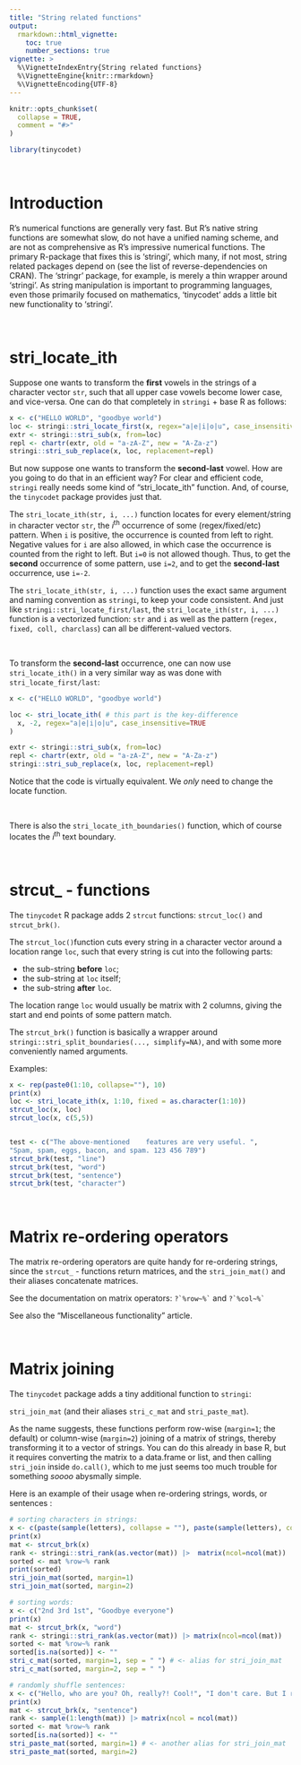 ---
title: "String related functions"
output:
  rmarkdown::html_vignette:
    toc: true
    number_sections: true
vignette: >
  %\VignetteIndexEntry{String related functions}
  %\VignetteEngine{knitr::rmarkdown}
  %\VignetteEncoding{UTF-8}
---

```{r, include = FALSE}
knitr::opts_chunk$set(
  collapse = TRUE,
  comment = "#>"
)
```

```{r setup}
library(tinycodet)
```

&nbsp;

# Introduction

R's numerical functions are generally very fast. But R's native string functions are somewhat slow, do not have a unified naming scheme, and are not as comprehensive as R's impressive numerical functions.
The primary R-package that fixes this is 'stringi', which many, if not most, string related packages depend on (see the list of reverse-dependencies on CRAN).
The 'stringr' package, for example, is merely a thin wrapper around 'stringi'.
As string manipulation is important to programming languages, even those primarily focused on mathematics, 'tinycodet' adds a little bit new functionality to 'stringi'.


&nbsp;

# stri_locate_ith

Suppose one wants to transform the **first** vowels in the strings of a character vector `str`, such that all upper case vowels become lower case, and vice-versa.
One can do that completely in `stringi` + base R as follows:

```{r}

x <- c("HELLO WORLD", "goodbye world")
loc <- stringi::stri_locate_first(x, regex="a|e|i|o|u", case_insensitive=TRUE)
extr <- stringi::stri_sub(x, from=loc)
repl <- chartr(extr, old = "a-zA-Z", new = "A-Za-z")
stringi::stri_sub_replace(x, loc, replacement=repl)
```

But now suppose one wants to transform the **second-last** vowel. How are you going to do that in an efficient way? For clear and efficient code, `stringi` really needs some kind of "stri_locate_ith" function. And, of course, the `tinycodet` package provides just that.

The `stri_locate_ith(str, i, ...)` function locates for every element/string in character vector `str`, the $i^\textrm{th}$ occurrence of some (regex/fixed/etc) pattern. When `i` is positive, the occurrence is counted from left to right. Negative values for `i` are also allowed, in which case the occurrence is counted from the right to left. But `i=0` is not allowed though. Thus, to get the **second** occurrence of some pattern, use `i=2`, and to get the **second-last** occurrence, use `i=-2`.

The `stri_locate_ith(str, i, ...)` function uses the exact same argument and naming convention as `stringi`, to keep your code consistent. And just like `stringi::stri_locate_first/last`, the `stri_locate_ith(str, i, ...)` function is a vectorized function: `str` and  `i` as well as the pattern (`regex, fixed, coll, charclass`) can all be different-valued vectors.


&nbsp;

To transform the **second-last** occurrence, one can now use `stri_locate_ith()` in a very similar way as was done with `stri_locate_first/last`:

```{r}
x <- c("HELLO WORLD", "goodbye world")

loc <- stri_locate_ith( # this part is the key-difference
  x, -2, regex="a|e|i|o|u", case_insensitive=TRUE
)

extr <- stringi::stri_sub(x, from=loc)
repl <- chartr(extr, old = "a-zA-Z", new = "A-Za-z")
stringi::stri_sub_replace(x, loc, replacement=repl)
```

Notice that the code is virtually equivalent. We *only* need to change the locate function.

&nbsp;

There is also the `stri_locate_ith_boundaries()` function, which of course locates the $i^\textrm{th}$ text boundary.

&nbsp;

# strcut_ - functions

The `tinycodet` R package adds 2 `strcut` functions: `strcut_loc()` and `strcut_brk()`.

The `strcut_loc()`function
cuts every string in a character vector around a location range `loc`,
such that every string is cut into the following parts:

 - the sub-string **before** `loc`;
 - the sub-string at `loc` itself;
 - the sub-string **after** `loc`.
 
The location range `loc` would usually be matrix with 2 columns, giving the start and end points of some pattern match.


The `strcut_brk()` function is basically a wrapper around `stringi::stri_split_boundaries(..., simplify=NA)`, and with some more conveniently named arguments.

Examples:

```{r}

x <- rep(paste0(1:10, collapse=""), 10)
print(x)
loc <- stri_locate_ith(x, 1:10, fixed = as.character(1:10))
strcut_loc(x, loc)
strcut_loc(x, c(5,5))


test <- c("The above-mentioned    features are very useful. ",
"Spam, spam, eggs, bacon, and spam. 123 456 789")
strcut_brk(test, "line")
strcut_brk(test, "word")
strcut_brk(test, "sentence")
strcut_brk(test, "character")

```


&nbsp;

# Matrix re-ordering operators

The matrix re-ordering operators are quite handy for re-ordering strings,
since the `strcut_` - functions return matrices, and the `stri_join_mat()` and their aliases concatenate matrices.

See the documentation on matrix operators:
`` ?`%row~%` `` and `` ?`%col~%` ``

See also the "Miscellaneous functionality" article.

&nbsp;

# Matrix joining

The `tinycodet` package adds a tiny additional function to `stringi`:

`stri_join_mat` (and their aliases `stri_c_mat` and `stri_paste_mat`).

As the name suggests, these functions perform row-wise (`margin=1`; the default) or column-wise (`margin=2`) joining of a matrix of strings, thereby transforming it to a vector of strings. You can do this already in base R, but it requires converting the matrix to a data.frame or list, and then calling `stri_join` inside `do.call()`, which to me just seems too much trouble for something *soooo* abysmally simple.

Here is an example of their usage when re-ordering strings, words, or sentences :

```{r}

# sorting characters in strings:
x <- c(paste(sample(letters), collapse = ""), paste(sample(letters), collapse = ""))
print(x)
mat <- strcut_brk(x)
rank <- stringi::stri_rank(as.vector(mat)) |>  matrix(ncol=ncol(mat))
sorted <- mat %row~% rank
print(sorted)
stri_join_mat(sorted, margin=1)
stri_join_mat(sorted, margin=2)

# sorting words:
x <- c("2nd 3rd 1st", "Goodbye everyone")
print(x)
mat <- strcut_brk(x, "word")
rank <- stringi::stri_rank(as.vector(mat)) |> matrix(ncol=ncol(mat))
sorted <- mat %row~% rank
sorted[is.na(sorted)] <- ""
stri_c_mat(sorted, margin=1, sep = " ") # <- alias for stri_join_mat
stri_c_mat(sorted, margin=2, sep = " ")

# randomly shuffle sentences:
x <- c("Hello, who are you? Oh, really?! Cool!", "I don't care. But I really don't.")
print(x)
mat <- strcut_brk(x, "sentence")
rank <- sample(1:length(mat)) |> matrix(ncol = ncol(mat))
sorted <- mat %row~% rank
sorted[is.na(sorted)] <- ""
stri_paste_mat(sorted, margin=1) # <- another alias for stri_join_mat
stri_paste_mat(sorted, margin=2)

```


&nbsp;
